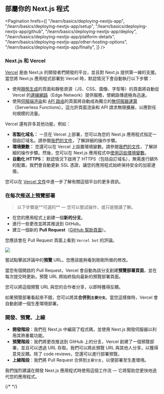 
## 部屬你的 Next.js 程式

<Pagination
  hrefs={[
    "/learn/basics/deploying-nextjs-app",
    "/learn/basics/deploying-nextjs-app/setup",
    "/learn/basics/deploying-nextjs-app/github",
    "/learn/basics/deploying-nextjs-app/deploy",
    "/learn/basics/deploying-nextjs-app/platform-details",
    "/learn/basics/deploying-nextjs-app/other-hosting-options",
    "/learn/basics/deploying-nextjs-app/finally",
  ]}
/>

### Next.js 和 Vercel

<a href="https://vercel.com/?utm_source=next-site&amp;utm_medium=learnpages&amp;utm_campaign=learn_basics_deploying-nextjs-app_platform-details" target="_blank">Vercel</a> 是由 Next.js 的開發者們開發的平台，並且對 Next.js 提供第一線的支援。當您將 Next.js
應用程式部署到 Vercel 時，默認情況下會自動執行以下步驟：

- 使用<a href="/docs/basic-features/pages#static-generation-recommended" target="_blank">靜態生成</a>的頁面和靜態資源（JS、CSS、圖像、字型等）的頁面將自動從 Vercel 的<a href="https://vercel.com/docs/edge-network/overview" target="_blank">邊緣網路</a>（Edge Network）提供服務，使網路傳遞極為迅速。
- 使用<a href="/docs/basic-features/pages#server-side-rendering" target="_blank">伺服端渲染</a>和 <a href="/docs/api-routes/introduction" target="_blank">API 路由</a>的頁面將自動成為獨立的<a href="https://vercel.com/docs/serverless-functions/introduction?utm_source=next-site&amp;utm_medium=learnpages&amp;utm_campaign=learn_basics_deploying-nextjs-app_platform-details" target="_blank">無伺服器運算</a>（Serverless Functions）。這允許頁面渲染和 API 請求無限擴展，以應對任何規模的流量。

Vercel 還有許多其他功能，例如：

- **客製化域名：** 一旦在 Vercel 上部署，您可以為您的 Next.js 應用程式指定一個自訂域名。請參閱<a href="https://vercel.com/docs/concepts/projects/custom-domains?utm_source=next-site&amp;utm_medium=learnpages&amp;utm_campaign=learn_basics_deploying-nextjs-app_platform-details" target="_blank">我們的文件</a>，了解詳細的操作步驟。
- **環境變數：** 您還可以在 Vercel 上設置環境變數。請參閱<a href="https://vercel.com/docs/build-step?utm_campaign=learn_basics_deploying-nextjs-app_platform-details#environment-variables?utm_source=next-site&amp;utm_medium=learnpages&amp;utm_campaign=no-campaign" target="_blank">我們的文件</a>，了解詳細的操作步驟。然後，您可以在 Next.js 應用程式中<a href="/docs/basic-features/environment-variables#loading-environment-variables" target="_blank">使用這些環境變數</a>。
- **自動化 HTTPS：** 默認情況下啟用了 HTTPS（包括自訂域名），無需進行額外的配置。我們會自動更新 SSL 憑證，讓您的應用程式始終保持安全的加密連接。

您可以在 <a href="https://vercel.com/docs?utm_source=next-site&amp;utm_medium=learnpages&amp;utm_campaign=learn_basics_deploying-nextjs-app_platform-details" target="_blank">Vercel 文件</a>中進一步了解有關這個平台的更多資訊。

### 在每次推送上預覽部署

<Blockquote>
以下步驟是**可選的** — 您可以嘗試操作，或只是閱讀了解。
</Blockquote>

- 在您的應用程式上創建一個**新的分支**。
- 進行一些更改並將其推送到 GitHub。
- 建立一個新的 **Pull Request**（<a href="https://help.github.com/en/github/collaborating-with-issues-and-pull-requests/creating-a-pull-request" target="_blank">GitHub 幫助頁面</a>）。

您應該會在 Pull Request 頁面上看到 `Vercel bot` 的評論。

![](https://nextjs.org/static/images/learn/deploying-nextjs-app/vercel-bot.png)

嘗試點擊該評論中的**預覽** URL。您應該能夠看到剛剛所做的修改。

當您有個開啟的 Pull Request，Vercel 會自動為該分支創建**預覽部署頁面**，並在每次提交時更新。預覽 URL 將始終指向最新的預覽部署頁面。

您可以將這個預覽 URL 與您的合作者分享，以即時獲得反饋。

如果預覽部署看起來不錯，您可以將其**合併到`主要分支`**。當您這樣做時，Vercel 會自動創建一個生產環境部署。

### 開發、預覽、上線

- **開發階段**：我們在 Next.js 中編寫了程式碼，並使用 Next.js 開發伺服器以利用其熱重載功能。
- **預覽階段**：我們將更改推送到 GitHub 上的分支，Vercel 創建了一個預覽部署，並且可以透過 URL 存取。我們可以將此預覽 URL 與其他人分享，以獲得意見反饋。除了 code reviews，您還可以進行部署預覽。
- **上線階段**：我們將 Pull Request 合併到`主要分支`，以便部署至生產環境。

我們強烈建議在開發 Next.js 應用程式時使用這個工作流 — 它將幫助您更快地迭代您的應用程式。

{/* <a href="" target="_blank"></a> */}
